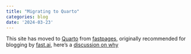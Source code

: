 ```yaml
---
title: "Migrating to Quarto"
categories: blog
date: '2024-03-23'
---
```


This site has moved to [Quarto](https://quarto.org/) from [fastpages](https://github.com/fastai/fastpages), originally recommended for blogging by [fast.ai](https://www.fast.ai/), here's a [discussion on why](https://forums.fast.ai/t/fastpages-deprecating-fastpages-in-favor-of-quarto/99095)

